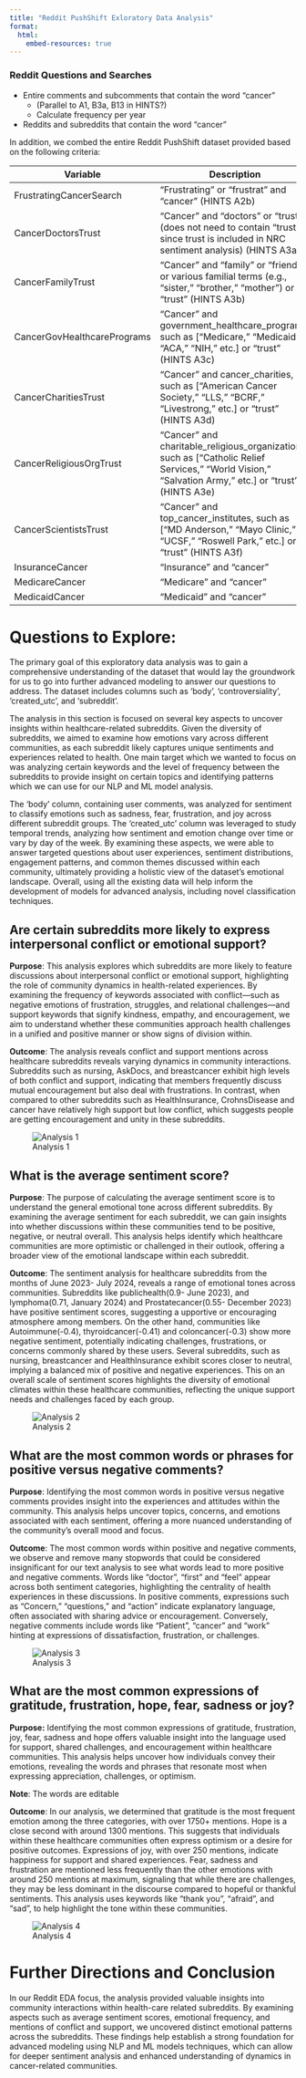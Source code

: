 ```yaml
---
title: "Reddit PushShift Exloratory Data Analysis"
format:
  html: 
    embed-resources: true
---
```


### Reddit Questions and Searches 

* Entire comments and subcomments that contain the word “cancer” 
    * (Parallel to A1, B3a, B13 in HINTS?)
    * Calculate frequency per year
* Reddits and subreddits that contain the word “cancer”

In addition, we combed the entire Reddit PushShift dataset provided based on the following criteria: 

| **Variable**                  | **Description**                                                                                                                                                                                                                                     |
|-------------------------------|-----------------------------------------------------------------------------------------------------------------------------------------------------------------------------------------------------------------------------------------------------|
| FrustratingCancerSearch       | “Frustrating” or “frustrat” and “cancer” (HINTS A2b)                                                                                                                                                                                               |
| CancerDoctorsTrust            | “Cancer” and “doctors” or “trust” (does not need to contain "trust" since trust is included in NRC sentiment analysis) (HINTS A3a)                                                                                                                |
| CancerFamilyTrust             | “Cancer” and “family” or “friends” or various familial terms (e.g., “sister,” “brother,” “mother”) or “trust” (HINTS A3b)                                                                                                                         |
| CancerGovHealthcarePrograms   | “Cancer” and government_healthcare_programs, such as ["Medicare," "Medicaid," "ACA," "NIH," etc.] or “trust” (HINTS A3c)                                                                                                                           |
| CancerCharitiesTrust          | “Cancer” and cancer_charities, such as ["American Cancer Society," "LLS," "BCRF," "Livestrong," etc.] or “trust” (HINTS A3d)                                                                                                                      |
| CancerReligiousOrgTrust       | “Cancer” and charitable_religious_organizations, such as ["Catholic Relief Services," "World Vision," "Salvation Army," etc.] or “trust” (HINTS A3e)                                                                                               |
| CancerScientistsTrust         | “Cancer” and top_cancer_institutes, such as ["MD Anderson," "Mayo Clinic," "UCSF," "Roswell Park," etc.] or “trust” (HINTS A3f)                                                                                                                   |
| InsuranceCancer               | “Insurance” and “cancer”                                                                                                                                                                                                                           |
| MedicareCancer                | “Medicare” and “cancer”                                                                                                                                                                                                                            |
| MedicaidCancer                | “Medicaid” and “cancer”   

# Questions to Explore:


The primary goal of this exploratory data analysis was to gain a comprehensive understanding of the dataset that would lay the groundwork for us to go into further advanced modeling to answer our questions to address. The dataset includes columns such as 'body', 'controversiality', 'created_utc', and 'subreddit'.


The analysis in this section is focused on several key aspects to uncover insights within healthcare-related subreddits. Given the diversity of subreddits, we aimed to examine how emotions vary across different communities, as each subreddit likely captures unique sentiments and experiences related to health. One main target which we wanted to focus on was analyzing certain keywords and the level of frequency between the subreddits to provide insight on certain topics and identifying patterns which we can use for our NLP and ML model analysis.


The 'body' column, containing user comments, was analyzed for sentiment to classify emotions such as sadness, fear, frustration, and joy across different subreddit groups. The 'created_utc' column was leveraged to study temporal trends, analyzing how sentiment and emotion change over time or vary by day of the week. By examining these aspects, we were able to answer targeted questions about user experiences, sentiment distributions, engagement patterns, and common themes discussed within each community, ultimately providing a holistic view of the dataset’s emotional landscape. Overall, using all the existing data will help inform the development of models for advanced analysis, including novel classification techniques.

## Are certain subreddits more likely to express interpersonal conflict or emotional support?


**Purpose**:
This analysis explores which subreddits are more likely to feature discussions about interpersonal conflict or emotional support, highlighting the role of community dynamics in health-related experiences. By examining the frequency of keywords associated with conflict—such as negative emotions of frustration, struggles, and relational challenges—and support keywords that signify kindness, empathy, and encouragement, we aim to understand whether these communities approach health challenges in a unified and positive manner or show signs of division within.

**Outcome**: The analysis reveals conflict and support mentions across healthcare subreddits reveals varying dynamics in community interactions. Subreddits such as nursing, AskDocs, and breastcancer exhibit high levels of both conflict and support, indicating that members frequently discuss mutual encouragement but also deal with frustrations. In contrast, when compared to other subreddits such as HealthInsurance, CrohnsDisease and cancer have relatively high support but low conflict, which suggests people are getting encouragement and unity in these subreddits.

![Analysis 1](plot-images/frequency_of_conflict_support.png)

## What is the average sentiment score?


**Purpose**: The purpose of calculating the average sentiment score is to understand the general emotional tone across different subreddits. By examining the average sentiment for each subreddit, we can gain insights into whether discussions within these communities tend to be positive, negative, or neutral overall. This analysis helps identify which healthcare communities are more optimistic or challenged in their outlook, offering a broader view of the emotional landscape within each subreddit.


**Outcome**: The sentiment analysis for healthcare subreddits from the months of June 2023- July 2024, reveals a range of emotional tones across communities. Subreddits like publichealth(0.9- June 2023), and lymphoma(0.71, January 2024) and Prostatecancer(0.55- December 2023) have positive sentiment scores, suggesting a  upportive or encouraging atmosphere among members. On the other hand, communities like Autoimmune(-0.4), thyroidcancer(-0.41) and coloncancer(-0.3) show more negative sentiment, potentially indicating challenges, frustrations, or concerns commonly shared by these users. Several subreddits, such as nursing, breastcancer and HealthInsurance exhibit scores closer to neutral, implying a balanced mix of positive and negative experiences. This on an overall scale of sentiment scores highlights the diversity of emotional climates within these healthcare communities, reflecting the unique support needs and challenges faced by each group.

![Analysis 2](plot-images/avg_sentiment_score.png)


## What are the most common words or phrases for positive versus negative comments?

**Purpose**: Identifying the most common words in positive versus negative comments provides insight into the experiences and attitudes within the community. This analysis helps uncover topics, concerns, and emotions associated with each sentiment, offering a more nuanced understanding of the community's overall mood and focus.

**Outcome**: The most common words within positive and negative comments, we observe and remove many stopwords that could be considered insignificant for our text analysis to see what words lead to more positive and negative comments. Words like "doctor", "first" and "feel" appear across both sentiment categories, highlighting the centrality of health experiences in these discussions. In positive comments, expressions such as "Concern," "questions," and "action" indicate explanatory language, often associated with sharing advice or encouragement. Conversely, negative comments include words like "Patient", "cancer" and "work" hinting at expressions of dissatisfaction, frustration, or challenges.

![Analysis 3](plot-images/wordcloud_eda.png)


## What are the most common expressions of gratitude, frustration, hope, fear, sadness or joy?


**Purpose:**  Identifying the most common expressions of gratitude, frustration, joy, fear, sadness and hope offers valuable insight into the language used for support, shared challenges, and encouragement within healthcare communities. This analysis helps uncover how individuals convey their emotions, revealing the words and phrases that resonate most when expressing appreciation, challenges, or optimism.


**Note**: The words are editable


**Outcome**: In our analysis, we determined that gratitude is the most frequent emotion among the three categories, with over 1750+ mentions. Hope is a close second with around 1300 mentions. This suggests that individuals within these healthcare communities often express optimism or a desire for positive outcomes. Expressions of joy, with over 250 mentions, indicate  happiness for support and shared experiences. Fear, sadness and frustration are mentioned less frequently than the other emotions with around 250 mentions at maximum, signaling that while there are challenges, they may be less dominant in the discourse compared to hopeful or thankful sentiments. This analysis uses keywords like "thank you", "afraid", and "sad", to help highlight the tone within these communities.


![Analysis 4](plot-images/frequency_expressions_emotions.png)


# Further Directions and Conclusion
In our Reddit EDA focus, the analysis provided valuable insights into community interactions within health-care related subreddits. By examining aspects such as average sentiment scores, emotional frequency, and mentions of conflict and support, we uncovered distinct emotional patterns across the subreddits. These findings help establish a strong foundation for advanced modeling using NLP and ML models techniques, which can allow for deeper sentiment analysis and enhanced understanding of dynamics in cancer-related communities.